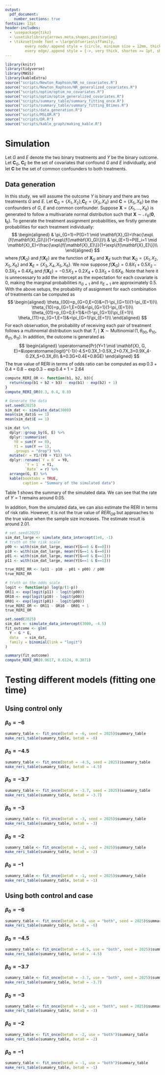 ```yaml
---
output:
  pdf_document:
    number_sections: true
fontsize: 12pt
header-includes:
  - \usepackage{tikz}
  - \usetikzlibrary{arrows.meta,shapes,positioning}
  - \tikzset{node font = \large\bfseries\sffamily, 
         every node/.append style = {circle, minimum size = 12mm, thick},
         every edge/.append style = {->, very thick, shorten >= 1pt, shorten <= 1pt}}
---
```

```r
library(knitr)
library(tidyverse)
library(MASS)
library(kableExtra)
source("scripts/Newton_Raphson/NR_no_covariates.R")
source("scripts/Newton_Raphson/NR_generalized_covariates.R")
source("scripts/optim/optim_no_covariates.R")
source("scripts/optim/optim_generalized_covariates.R")
source("scripts/summary_table/summary_fitting_once.R")
source("scripts/summary_table/summary_fitting_Btimes.R")
source("scripts/data_generation.R")
source("scripts/MSLOM.R")
source("scripts/DR.R")
source("scripts/kable_graph/making_kable.R")
```

# Simulation

\begin{figure}[htbp]
\centering
\begin{tikzpicture}

\node[draw, circle] (CG) at (0,2) {$\mathbf{C}_G$};
\node[draw, circle] (C)  at (0,0) {$\mathbf{C}$};
\node[draw, circle] (CE) at (0,-2) {$\mathbf{C}_E$};

\node[draw, circle] (G)  at (2,1) {$G$};
\node[draw, circle] (E)  at (2,-1) {$E$};

\node[draw, circle] (Y)  at (4,0) {$Y$};

\draw[-Latex] (CG) -- (G);
\draw[-Latex] (CE) -- (E);
\draw[-Latex] (C) -- (G);
\draw[-Latex] (C) -- (E);
\draw[-Latex] (C) -- (Y);
\draw[-Latex] (G) -- (Y);
\draw[-Latex] (E) -- (Y);

\draw[-Latex] (CG) to[out=40, in=90] (Y);
\draw[-Latex] (CE) to[out=-40, in=-90] (Y);

\end{tikzpicture}
\caption{Directed Acyclic Graphs for causal interactions under two treatments G and E.}
\label{fig:markov-chain}
\end{figure}

Let $G$ and $E$ denote the two binary treatments and $Y$ be the binary outcome. Let $\mathbf{C}_G$, $\mathbf{C}_E$ be the set of covariates that confound $G$ and $E$ individually, and let $\mathbf{C}$ be the set of common confounders to both treatments.

## Data generation

In this study, we will assume the outcome $Y$ is binary and there are two treatments $G$ and $E$. Let $\mathbf{C}_G=\{X_1,X_2\}$,$\mathbf{C}_E=\{X_3,X_4\}$ and $\mathbf{C}=\{X_5,X_6\}$ be the confounders of $G$, $E$ and common confounder. Suppose $\mathbf{X}=\{X_1,\ldots,X_6\}$ is generated to follow a multivariate normal distribution such that $\mathbf{X}\sim\mathcal{N}_6(\mathbf{0}, \mathbf{I}_6)$. To generate the treatment assignment probabilities, we firstly generate probabilities for each treatment individually:
$$
\begin{aligned}
& \pi_{G=1}=P(G=1 \mid \mathbf{X}_G)=\frac{\exp\{f(\mathbf{X}_G)\}}{1+\exp\{f(\mathbf{X}_G)\}}\\
& \pi_{E=1}=P(E_i=1 \mid \mathbf{X}_E)=\frac{\exp\{f(\mathbf{X}_E)\}}{1+\exp\{f(\mathbf{X}_E)\}}\\
\end{aligned}
$$
where $f(\mathbf{X}_G)$ and $f(\mathbf{X}_E)$ are the function of $\mathbf{X}_G$ and $\mathbf{X}_E$ such that $\mathbf{X}_G=\{X_1,X_2,X_5,X_6\}$ and $\mathbf{X}_E=\{X_3,X_4,X_5,X_6\}$. We now suppose $f(\mathbf{X}_G)=0.8X_1+0.5X_2-0.3X_5+0.4X_6$ and $f(\mathbf{X}_E)=-0.5X_3+0.2X_4+0.3X_5+0.6X_6$. Note that here it is unnecessary to add the intercept as the expectation for each covariate is 0, making the marginal probabilities $\pi_{G=1}$ and $\pi_{E=1}$ are approximately 0.5. With the above setups, the probability of assignment for each combination of treatments can be computed as
$$
\begin{aligned}
\theta_{00}=p_{G=0,E=0}&=(1-\pi_{G=1})(1-\pi_{E=1})\\
\theta_{10}=p_{G=1,E=0}&=\pi_{G=1}(1-\pi_{E=1})\\
\theta_{01}=p_{G=0,E=1}&=(1-\pi_{G=1})\pi_{E=1}\\
\theta_{11}=p_{G=1,E=1}&=\pi_{G=1}\pi_{E=1}\\
\end{aligned}
$$
For each observation, the probability of receiving each pair of treatment follows a multinomial distribution such that $T_i\mid\mathbf{X}\sim\operatorname{Multinomial}(1,\theta_{00},\theta_{10},\theta_{01},\theta_{11})$. In addition, the outcome is generated as
$$
\begin{aligned}
\operatorname{Pr}(Y=1 \mid \mathbf{X}, G, E)=&\operatorname{logit}^{-1}(-4.5+0.3X_1-0.5X_2+0.7X_3+0.9X_4-0.2X_5+0.3X_6\\
&+0.3G+0.4E+0.8GE)
\end{aligned}
$$
The true value of RERI in terms of odds ratio can be computed as $\exp{0.3 + 0.4 + 0.8}-\exp{0.3}-\exp{0.4}+1=2.64$
```r
compute_RERI_OR <- function(b1, b2, b3){
  return(exp(b1 + b2 + b3) - exp(b1) - exp(b2) + 1)
}
compute_RERI_OR(0.3, 0.4, 0.8)
```

```r
# Generate the data
set.seed(2025)
sim_dat <- simulate_data(3000)
mean(sim_dat$G == 1)
mean(sim_dat$E == 1)
```

```r
sim_dat %>%
  dplyr::group_by(G, E) %>%
  dplyr::summarise(
    Y0 = sum(Y == 0),
    Y1 = sum(Y == 1),
    .groups = "drop") %>%
  mutate(r = Y1/(Y0 + Y1)) %>% 
  dplyr::rename(`Y = 0` = Y0,
         `Y = 1` = Y1,
         `Rate` = r) %>% 
  arrange(G, E) %>% 
  kable(booktabs = TRUE,
        caption = "Summary of the simulated data")
```

Table 1 shows the summary of the simulated data. We can see that the rate of $Y=1$ remains around 0.05.

In addition, from the simulated data, we can also estimate the RERI in terms of risk ratio. However, it is not the true value of $RERI_{OR}$ but approaches to the true value when the sample size increases. The estimate result is around 2.01.
```r
# set.seed(2025)
sim_dat_large <- simulate_data_intercept(1e6, -1)
# truth on the risk scale
p00 <- with(sim_dat_large, mean(Y[G==0 & E==0]))
p10 <- with(sim_dat_large, mean(Y[G==1 & E==0]))
p01 <- with(sim_dat_large, mean(Y[G==0 & E==1]))
p11 <- with(sim_dat_large, mean(Y[G==1 & E==1]))

true_RERI_RR <- (p11 - p10 - p01 + p00) / p00
true_RERI_RR

# truth on the odds scale
logit <- function(p) log(p/(1-p))
OR11 <- exp(logit(p11) - logit(p00))
OR10 <- exp(logit(p10) - logit(p00))
OR01 <- exp(logit(p01) - logit(p00))
true_RERI_OR <- OR11 - OR10 - OR01 + 1
true_RERI_OR
```

```r
set.seed(2025)
sim_dat <- simulate_data_intercept(3000, -4.5)
fit_outcome <- glm(
  Y ~ G * E,
  data   = sim_dat,
  family = binomial(link = "logit")
)

summary(fit_outcome)
compute_RERI_OR(0.9617, 0.6124, 0.3071)
```


\newpage


# Testing different models (fitting one time)

## Using control only

### $\beta_0=-6$
```r
sumamry_table <- fit_once(beta0 = -6, seed = 2025)$summary_table
make_reri_table(sumamry_table, beta0 = -6)
```

### $\beta_0=-4.5$

```r
sumamry_table <- fit_once(beta0 = -4.5, seed = 2025)$summary_table
make_reri_table(sumamry_table, beta0 = -4.5)
```


\newpage


### $\beta_0=-3.7$

```r
sumamry_table <- fit_once(beta0 = -3.7, seed = 2025)$summary_table
make_reri_table(sumamry_table, beta0 = -3.7)
```

### $\beta_0=-3$

```r
sumamry_table <- fit_once(beta0 = -3, seed = 2025)$summary_table
make_reri_table(sumamry_table, beta0 = -3)
```


\newpage


### $\beta_0=-2$

```r
sumamry_table <- fit_once(beta0 = -2, seed = 2025)$summary_table
make_reri_table(sumamry_table, beta0 = -2)
```

### $\beta_0=-1$

```r
sumamry_table <- fit_once(beta0 = -1, seed = 2025)$summary_table
make_reri_table(sumamry_table, beta0 = -1)
```


\newpage


## Using both control and case

### $\beta_0=-6$

```r
sumamry_table <- fit_once(beta0 = -6, use = "both", seed = 2025)$summary_table
make_reri_table(sumamry_table, beta0 = -6)
```


### $\beta_0=-4.5$

```r
sumamry_table <- fit_once(beta0 = -4.5, use = "both", seed = 2025)$summary_table
make_reri_table(sumamry_table, beta0 = -4.5)
```


\newpage


### $\beta_0=-3.7$

```r
sumamry_table <- fit_once(beta0 = -3.7, use = "both", seed = 2025)$summary_table
make_reri_table(sumamry_table, beta0 = -3.7)
```

### $\beta_0=-3$

```r
sumamry_table <- fit_once(beta0 = -3, use = "both", seed = 2025)$summary_table
make_reri_table(sumamry_table, beta0 = -3)
```


\newpage


### $\beta_0=-2$

```r
sumamry_table <- fit_once(beta0 = -2, use = "both")$summary_table
make_reri_table(sumamry_table, beta0 = -2)
```

### $\beta_0=-1$

```r
sumamry_table <- fit_once(beta0 = -1, use = "both")$summary_table
make_reri_table(sumamry_table, beta0 = -1)
```


\newpage


<!-- # Testing different models (fitting 2000 times) -->

<!-- ## Using control only -->


<!-- ### $\beta_0=-6$ -->

<!-- ```{r} -->
<!-- B <- 200 -->
<!-- ``` -->

<!-- ```{r, warning=FALSE, echo=FALSE, message=FALSE} -->
<!-- make_reri_table(fit_Btimes(beta0 = -6, B = B), beta0 = -6) -->
<!-- ``` -->

<!-- ### $\beta_0=-4.5$ -->

<!-- ```{r, warning=FALSE, echo=FALSE, message=FALSE} -->
<!-- make_reri_table(fit_Btimes(beta0 = -4.5, B = B), beta0 = -4.5) -->
<!-- ``` -->


<!-- \newpage -->


<!-- ### $\beta_0=-3.7$ -->

<!-- ```{r, warning=FALSE, echo=FALSE, message=FALSE} -->
<!-- make_reri_table(fit_Btimes(beta0 = -3.7, B = B), beta0 = -3.7) -->
<!-- ``` -->

<!-- ### $\beta_0=-3$ -->

<!-- ```{r, warning=FALSE, echo=FALSE, message=FALSE} -->
<!-- make_reri_table(fit_Btimes(beta0 = -3, B = B), beta0 = -3) -->
<!-- ``` -->


<!-- \newpage -->


<!-- ### $\beta_0=-2$ -->

<!-- ```{r, warning=FALSE, echo=FALSE, message=FALSE} -->
<!-- make_reri_table(fit_Btimes(beta0 = -2, B = B), beta0 = -2) -->
<!-- ``` -->

<!-- ### $\beta_0=-1$ -->

<!-- ```{r, warning=FALSE, echo=FALSE, message=FALSE} -->
<!-- make_reri_table(fit_Btimes(beta0 = -1, B = B), beta0 = -1) -->
<!-- ``` -->


<!-- \newpage -->


<!-- ## Using both control and case -->

<!-- ### $\beta_0=-6$ -->

<!-- ```{r, warning=FALSE, echo=FALSE, message=FALSE} -->
<!-- make_reri_table(fit_Btimes(beta0 = -6,  -->
<!--                            use     = "both", -->
<!--                            B = B), beta0 = -6) -->
<!-- ``` -->

<!-- ### $\beta_0=-4.5$ -->

<!-- ```{r, warning=FALSE, echo=FALSE, message=FALSE} -->
<!-- make_reri_table(fit_Btimes(beta0 = -4.5,  -->
<!--                            use     = "both", -->
<!--                            B = B), beta0 = -4.5) -->
<!-- ``` -->


<!-- \newpage -->


<!-- ### $\beta_0=-3.7$ -->

<!-- ```{r, warning=FALSE, echo=FALSE, message=FALSE} -->
<!-- make_reri_table(fit_Btimes(beta0 = -3.7,  -->
<!--                            use     = "both", -->
<!--                            B = B), beta0 = -3.7) -->
<!-- ``` -->

<!-- ### $\beta_0=-3$ -->

<!-- ```{r, warning=FALSE, echo=FALSE, message=FALSE} -->
<!-- make_reri_table(fit_Btimes(beta0 = -3,  -->
<!--                            use     = "both", -->
<!--                            B = B), beta0 = -3) -->
<!-- ``` -->


<!-- \newpage -->


<!-- ### $\beta_0=-2$ -->

<!-- ```{r, warning=FALSE, echo=FALSE, message=FALSE} -->
<!-- make_reri_table(fit_Btimes(beta0 = -2,  -->
<!--                            use = "both", -->
<!--                            B = B), beta0 = -2) -->
<!-- ``` -->

<!-- ### $\beta_0=-1$ -->

<!-- ```{r, warning=FALSE, echo=FALSE, message=FALSE} -->
<!-- make_reri_table(fit_Btimes(beta0 = -1,  -->
<!--                            use     = "both", -->
<!--                            B = B), beta0 = -1) -->
<!-- ``` -->